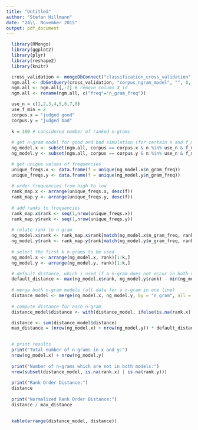 ```yaml
---
title: "Untitled"
author: "Stefan Hillmann"
date: "24\\. November 2015"
output: pdf_document
---
```


```r
  library(RMongo)
  library(ggplot2)
  library(plyr)
  library(reshape2)
  library(knitr)
```

```r
  cross_validation <- mongoDbConnect("classification_cross_validation", "localhost", 27017)
  ngm.all <- dbGetQuery(cross_validation, "corpus_ngram_model", "", 0, 0)
  ngm.all <- ngm.all[,-2] # remove column X_id
  ngm.all <- rename(ngm.all, c("freq"="n_gram_freq"))
```

```r
  use_n = c(1,2,3,4,5,6,7,8)
  use_f_min = 2
  corpus.x = "judged good"
  corpus.y = "judged bad"
  
  k = 300 # considered number of ranked n-grams
  
  # get n-gram model for good and bad simulation (for certain n and f_min)
  ng_model.x <- subset(ngm.all, corpus == corpus.x & n %in% use_n & f_min == use_f_min, select = c(n_gram, n_gram_freq))
  ng_model.y <- subset(ngm.all, corpus == corpus.y & n %in% use_n & f_min == use_f_min, select = c(n_gram, n_gram_freq))

  # get unique values of frequencies
  unique_freqs.x <- data.frame(f = unique(ng_model.x$n_gram_freq))
  unique_freqs.y <- data.frame(f = unique(ng_model.y$n_gram_freq))
  
  # order frequencies from high to low
  rank_map.x <- arrange(unique_freqs.x, desc(f))
  rank_map.y <- arrange(unique_freqs.y, desc(f))
  
  # add ranks to frequencies
  rank_map.x$rank <- seq(1,nrow(unique_freqs.x))
  rank_map.y$rank <- seq(1,nrow(unique_freqs.y))
  
  # relate rank to n-gram
  ng_model.x$rank <- rank_map.x$rank[match(ng_model.x$n_gram_freq, rank_map.x$f)]
  ng_model.y$rank <- rank_map.y$rank[match(ng_model.y$n_gram_freq, rank_map.y$f)]
  
  # select the first k n-grams to be used
  ng_model.x <- arrange(ng_model.x, rank)[1:k,]
  ng_model.y <- arrange(ng_model.y, rank)[1:k,]

  # default distance, which i used if a n-gram does not occur in both n-gram models
  default_distance <- max(ng_model.x$rank, ng_model.y$rank) - min(ng_model.x$rank, ng_model.y$rank) + 1
  
  # merge both n-gram models (all data for a n-gram in one line)
  distance_model <- merge(ng_model.x, ng_model.y, by = "n_gram", all = TRUE)
  
  # compute distance for each n-gram
  distance_model$distance <- with(distance_model, ifelse(is.na(rank.x) | is.na(rank.y), default_distance, abs(rank.x - rank.y)))

  distance <- sum(distance_model$distance)
  max_distance = (nrow(ng_model.x) + nrow(ng_model.y)) * default_distance

  
  # print results
  print("Total number of n-grams in x and y:")
  nrow(ng_model.x) + nrow(ng_model.y)
  
  print("Number of n-grams which are not in both models:")
  nrow(subset(distance_model, is.na(rank.x) | is.na(rank.y)))
  
  print("Rank Order Distance:")
  distance
  
  print("Normalized Rank Order Distance:")
  distance / max_distance
  
```

```r
  kable(arrange(distance_model, distance))
```






